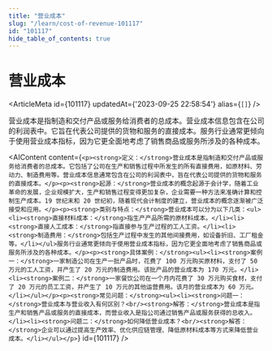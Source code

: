 ```yaml
---
title: "营业成本"
slug: "/learn/cost-of-revenue-101117"
id: "101117"
hide_table_of_contents: true
---
```



# 营业成本

<ArticleMeta id={101117} updatedAt={'2023-09-25 22:58:54'} alias={`[]`} />
<div className='border-solid border-b border-t-0 my-4 border-[var(--ifm-color-gray-300)]' />

营业成本是指制造和交付产品或服务给消费者的总成本。营业成本信息包含在公司的利润表中。它旨在代表公司提供的货物和服务的直接成本。服务行业通常更倾向于使用营业成本指标，因为它更全面地考虑了销售商品或服务所涉及的各种成本。

<AIContent content={`<p><strong>定义：</strong>营业成本是指制造和交付产品或服务给消费者的总成本。它包括了公司在生产和销售过程中所发生的所有直接费用，如原材料、劳动力、制造费用等。营业成本信息通常包含在公司的利润表中，旨在代表公司提供的货物和服务的直接成本。</p><p><strong>起源：</strong>营业成本的概念起源于会计学，随着工业革命的发展，企业规模扩大，生产和销售过程变得更加复杂，企业需要一种方法来准确计算和控制生产成本。19 世纪末和 20 世纪初，随着现代会计制度的建立，营业成本的概念逐渐被广泛接受和应用。</p><p><strong>类别与特点：</strong>营业成本可以分为以下几类：<ul><li><strong>直接材料成本：</strong>指生产产品所需的原材料成本。</li><li><strong>直接人工成本：</strong>指直接参与生产过程的工人工资。</li><li><strong>制造费用：</strong>包括生产过程中发生的其他间接费用，如设备折旧、工厂租金等。</li></ul>服务行业通常更倾向于使用营业成本指标，因为它更全面地考虑了销售商品或服务所涉及的各种成本。</p><p><strong>具体案例：</strong><ul><li><strong>案例一：</strong>一家制造公司在生产一批产品时，花费了 100 万元购买原材料，支付了 50 万元的工人工资，并产生了 20 万元的制造费用。该批产品的营业成本为 170 万元。</li><li><strong>案例二：</strong>一家餐饮公司在一个月内花费了 30 万元购买食材，支付了 20 万元的员工工资，并产生了 10 万元的其他运营费用。该月的营业成本为 60 万元。</li></ul></p><p><strong>常见问题：</strong><ul><li><strong>问题一：</strong>营业成本与营业收入有何区别？<br/><strong>解答：</strong>营业成本是指生产和销售产品或服务的直接成本，而营业收入是指公司通过销售产品或服务获得的总收入。</li><li><strong>问题二：</strong>如何降低营业成本？<br/><strong>解答：</strong>企业可以通过提高生产效率、优化供应链管理、降低原材料成本等方式来降低营业成本。</li></ul></p>`} id={101117} />
